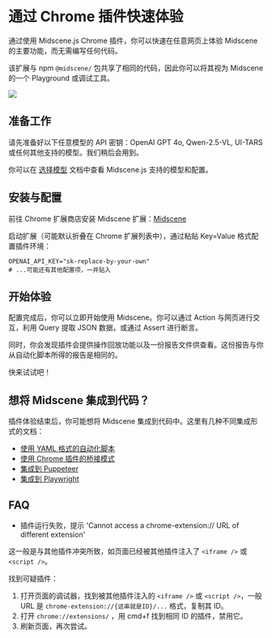 # 通过 Chrome 插件快速体验

通过使用 Midscene.js Chrome 插件，你可以快速在任意网页上体验 Midscene 的主要功能，而无需编写任何代码。

该扩展与 npm `@midscene/` 包共享了相同的代码，因此你可以将其视为 Midscene 的一个 Playground 或调试工具。

![](/midscene-extension.jpg)


## 准备工作

请先准备好以下任意模型的 API 密钥：OpenAI GPT 4o, Qwen-2.5-VL, UI-TARS 或任何其他支持的模型。我们稍后会用到。

你可以在 [选择模型](./choose-a-model) 文档中查看 Midscene.js 支持的模型和配置。

## 安装与配置

前往 Chrome 扩展商店安装 Midscene 扩展：[Midscene](https://chromewebstore.google.com/detail/midscene/gbldofcpkknbggpkmbdaefngejllnief)

启动扩展（可能默认折叠在 Chrome 扩展列表中），通过粘贴 Key=Value 格式配置插件环境：

```shell
OPENAI_API_KEY="sk-replace-by-your-own"
# ...可能还有其他配置项，一并贴入
```

## 开始体验

配置完成后，你可以立即开始使用 Midscene。你可以通过 Action 与网页进行交互，利用 Query 提取 JSON 数据，或通过 Assert 进行断言。

同时，你会发现插件会提供操作回放功能以及一份报告文件供查看。这份报告与你从自动化脚本所得的报告是相同的。

快来试试吧！

## 想将 Midscene 集成到代码？

插件体验结束后，你可能想将 Midscene 集成到代码中。这里有几种不同集成形式的文档：

* [使用 YAML 格式的自动化脚本](./automate-with-scripts-in-yaml)
* [使用 Chrome 插件的桥接模式](./bridge-mode-by-chrome-extension)
* [集成到 Puppeteer](./integrate-with-puppeteer)
* [集成到 Playwright](./integrate-with-playwright)

## FAQ

* 插件运行失败，提示 'Cannot access a chrome-extension:// URL of different extension'

这一般是与其他插件冲突所致，如页面已经被其他插件注入了 `<iframe />` 或 `<script />`。

找到可疑插件：

1. 打开页面的调试器，找到被其他插件注入的 `<iframe />` 或 `<script />`，一般 URL 是 `chrome-extension://{这串就是ID}/...` 格式，复制其 ID。
2. 打开 `chrome://extensions/` ，用 cmd+f 找到相同 ID 的插件，禁用它。
3. 刷新页面，再次尝试。
